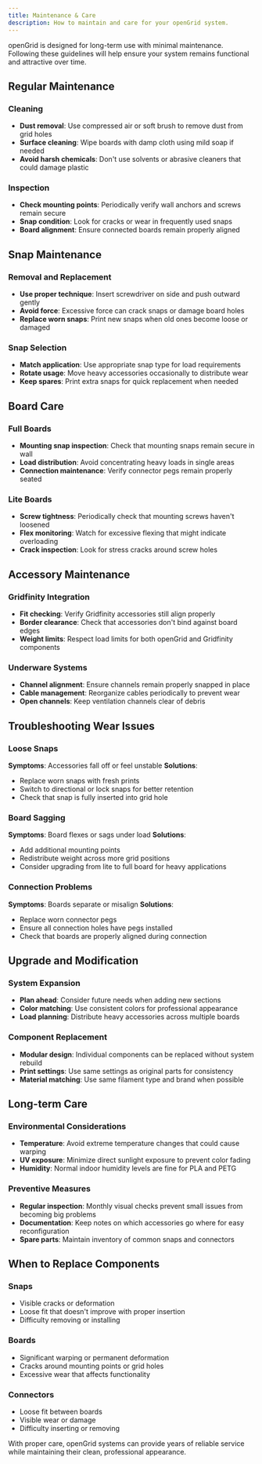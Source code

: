 ```yaml
---
title: Maintenance & Care
description: How to maintain and care for your openGrid system.
---
```


openGrid is designed for long-term use with minimal maintenance. Following these guidelines will help ensure your system remains functional and attractive over time.

## Regular Maintenance

### Cleaning
- **Dust removal**: Use compressed air or soft brush to remove dust from grid holes
- **Surface cleaning**: Wipe boards with damp cloth using mild soap if needed
- **Avoid harsh chemicals**: Don't use solvents or abrasive cleaners that could damage plastic

### Inspection
- **Check mounting points**: Periodically verify wall anchors and screws remain secure
- **Snap condition**: Look for cracks or wear in frequently used snaps
- **Board alignment**: Ensure connected boards remain properly aligned

## Snap Maintenance

### Removal and Replacement
- **Use proper technique**: Insert screwdriver on side and push outward gently
- **Avoid force**: Excessive force can crack snaps or damage board holes
- **Replace worn snaps**: Print new snaps when old ones become loose or damaged

### Snap Selection
- **Match application**: Use appropriate snap type for load requirements
- **Rotate usage**: Move heavy accessories occasionally to distribute wear
- **Keep spares**: Print extra snaps for quick replacement when needed

## Board Care

### Full Boards
- **Mounting snap inspection**: Check that mounting snaps remain secure in wall
- **Load distribution**: Avoid concentrating heavy loads in single areas
- **Connection maintenance**: Verify connector pegs remain properly seated

### Lite Boards
- **Screw tightness**: Periodically check that mounting screws haven't loosened
- **Flex monitoring**: Watch for excessive flexing that might indicate overloading
- **Crack inspection**: Look for stress cracks around screw holes

## Accessory Maintenance

### Gridfinity Integration
- **Fit checking**: Verify Gridfinity accessories still align properly
- **Border clearance**: Check that accessories don't bind against board edges
- **Weight limits**: Respect load limits for both openGrid and Gridfinity components

### Underware Systems
- **Channel alignment**: Ensure channels remain properly snapped in place
- **Cable management**: Reorganize cables periodically to prevent wear
- **Open channels**: Keep ventilation channels clear of debris

## Troubleshooting Wear Issues

### Loose Snaps
**Symptoms**: Accessories fall off or feel unstable
**Solutions**:
- Replace worn snaps with fresh prints
- Switch to directional or lock snaps for better retention
- Check that snap is fully inserted into grid hole

### Board Sagging
**Symptoms**: Board flexes or sags under load
**Solutions**:
- Add additional mounting points
- Redistribute weight across more grid positions
- Consider upgrading from lite to full board for heavy applications

### Connection Problems
**Symptoms**: Boards separate or misalign
**Solutions**:
- Replace worn connector pegs
- Ensure all connection holes have pegs installed
- Check that boards are properly aligned during connection

## Upgrade and Modification

### System Expansion
- **Plan ahead**: Consider future needs when adding new sections
- **Color matching**: Use consistent colors for professional appearance
- **Load planning**: Distribute heavy accessories across multiple boards

### Component Replacement
- **Modular design**: Individual components can be replaced without system rebuild
- **Print settings**: Use same settings as original parts for consistency
- **Material matching**: Use same filament type and brand when possible

## Long-term Care

### Environmental Considerations
- **Temperature**: Avoid extreme temperature changes that could cause warping
- **UV exposure**: Minimize direct sunlight exposure to prevent color fading
- **Humidity**: Normal indoor humidity levels are fine for PLA and PETG

### Preventive Measures
- **Regular inspection**: Monthly visual checks prevent small issues from becoming big problems
- **Documentation**: Keep notes on which accessories go where for easy reconfiguration
- **Spare parts**: Maintain inventory of common snaps and connectors

## When to Replace Components

### Snaps
- Visible cracks or deformation
- Loose fit that doesn't improve with proper insertion
- Difficulty removing or installing

### Boards
- Significant warping or permanent deformation
- Cracks around mounting points or grid holes
- Excessive wear that affects functionality

### Connectors
- Loose fit between boards
- Visible wear or damage
- Difficulty inserting or removing

With proper care, openGrid systems can provide years of reliable service while maintaining their clean, professional appearance.
